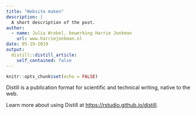 ```yaml
---
title: "Website maken"
description: |
  A short description of the post.
author:
  - name: Julia Wrobel, bewerking Harrie Jonkman
    url: www.harriejonkman.nl
date: 05-19-2019
output:
  distill::distill_article:
    self_contained: false
---
```


```r
knitr::opts_chunk$set(echo = FALSE)
```

Distill is a publication format for scientific and technical writing, native to the web.

Learn more about using Distill at <https://rstudio.github.io/distill>.

